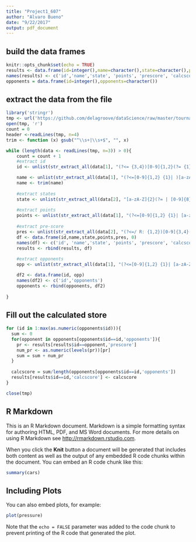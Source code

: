 ```yaml
---
title: "Project1_607"
author: "Alvaro Bueno"
date: "9/22/2017"
output: pdf_document
---
```

## build the data frames  
```r
knitr::opts_chunk$set(echo = TRUE)
results <- data.frame(id=integer(),name=character(),state=character(),points=double(),prescore=integer(), calcscore=double())
names(results) <- c('id','name','state', 'points', 'prescore', 'calcscore')
opponents = data.frame(id=integer(),opponents=character())

```

## extract the data from the file
```r
library('stringr')
tmp <- url('https://github.com/delagroove/dataScience/raw/master/tournamentinfo.txt')
open(tmp, 'r')
count = 0
header <-readLines(tmp, n=4)
trim <- function (x) gsub("^\\s+|\\s+$", "", x)

while (length(data <- readLines(tmp, n=3)) > 0){
    count = count + 1
    #extract id
    id <- unlist(str_extract_all(data[1], "(?<= {3,4})[0-9]{1,2}(?= {1}| [a-zA-Z ]{6,})", FALSE))

    name <- unlist(str_extract_all(data[1], "(?<=[0-9]{1,2} {1}| )[a-zA-Z ]{6,}", FALSE))
    name <- trim(name)
    
    #extract states
    state <- unlist(str_extract_all(data[2], "[a-zA-Z]{2}(?= | [0-9]{8})", FALSE))
    
    #extract points
    points <- unlist(str_extract_all(data[1], "(?<=[0-9]{1,2} {1}| [a-zA-Z ]{6,32}|)[0-9].[0-9]", FALSE))
    
    #extract pre-score
    pres <- unlist(str_extract_all(data[2], "(?<=/ R: {1,2})[0-9]{3,4}(?= |P)", FALSE))
    df <- data.frame(id,name,state,points,pres, 0)
    names(df) <- c('id', 'name','state', 'points', 'prescore', 'calcscore')
    results <- rbind(results, df)
    
    #extract opponents
    opp <- unlist(str_extract_all(data[1], "(?<=[0-9]{1,2} {1}| [a-zA-Z ]{6,32}|[0-9].[0-9]  |(W|D|L) {2,3})[0-9]{1,}", FALSE))

    df2 <- data.frame(id, opp)
    names(df2) <- c('id','opponents')
    opponents <- rbind(opponents, df2)
    
}
```
## Fill out the calculated store
```r
for (id in 1:max(as.numeric(opponents$id))){
  sum <- 0
  for(opponent in opponents[opponents$id==id,'opponents']){
    pr <- results[results$id==opponent,'prescore']
    num_pr <- as.numeric(levels(pr))[pr]
    sum = sum + num_pr
  }
  
  calcscore = sum/length(opponents[opponents$id==id,'opponents'])
  results[results$id==id,'calcscore'] <- calcscore
}

close(tmp)

```
## R Markdown

This is an R Markdown document. Markdown is a simple formatting syntax for authoring HTML, PDF, and MS Word documents. For more details on using R Markdown see <http://rmarkdown.rstudio.com>.

When you click the **Knit** button a document will be generated that includes both content as well as the output of any embedded R code chunks within the document. You can embed an R code chunk like this:

```r
summary(cars)
```

## Including Plots

You can also embed plots, for example:

```r
plot(pressure)
```

Note that the `echo = FALSE` parameter was added to the code chunk to prevent printing of the R code that generated the plot.
